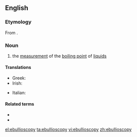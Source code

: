 ==English==

===Etymology===
From {{etyl|la|en}} {{m|la|ēbulliō}}{{suffix||scopy|lang=en}}.

===Noun===
{{en-noun|-}}

# {{label|en|physics}} the [[measurement]] of the [[boiling point]] of [[liquid]]s

====Translations====
{{trans-top|measurement of the boiling point of liquids}}
* Greek: {{t+|el|ζεσεοσκοπία|f}}
* Irish: {{t|ga|eibilleascópacht|f}}
{{trans-mid}}
* Italian: {{t|it|ebullioscopia|f}}
{{trans-bottom}}

====Related terms====
* {{l|en|ebullioscope}}
* {{l|en|ebullioscopic}}

[[el:ebullioscopy]]
[[ta:ebullioscopy]]
[[vi:ebullioscopy]]
[[zh:ebullioscopy]]